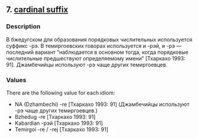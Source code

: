 ## 7. <a href =  'https://agricolamz.github.io/The_Circassian_Isoglosses_Database/7.html'>cardinal suffix</a>
### Description

В бжедугском для образования порядковых числительных используется суффикс -рэ. В темиргоевских говорах используется и -рэй, и -рэ — последний вариант "наблюдается в основном тогда, когда порядковые числительные предшествуют определяемому имени" [Тхаркахо 1993: 91]. Джамбечийцы используют -рэ чаще других темиргоевцев.

### Values
There are the following value for each idiom:

* NA (Dzhambechi) -re [Тхаркахо 1993: 91] (Джамбечийцы используют -рэ чаще других темиргоевцев.)
* Bzhedug  -re [Тхаркахо 1993: 91] 
* Kabardian  -рэй [Тхаркахо 1993: 91] 
* Temirgoi  -re / -rej [Тхаркахо 1993: 91] 


